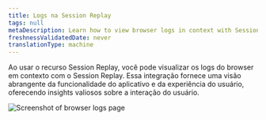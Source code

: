 ```yaml
---
title: Logs na Session Replay
tags: null
metaDescription: Learn how to view browser logs in context with Session Replay to gain valuable insights into user interactions and application functionality.
freshnessValidatedDate: never
translationType: machine
---
```


Ao usar o recurso Session Replay, você pode visualizar os logs do browser em contexto com o Session Replay. Essa integração fornece uma visão abrangente da funcionalidade do aplicativo e da experiência do usuário, oferecendo insights valiosos sobre a interação do usuário.

<img title="Session Replay logs" alt="Screenshot of browser logs page" src="/images/logs_in_session_replay.webp" />